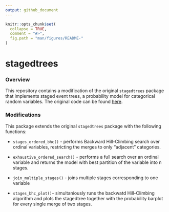 ```yaml
---
output: github_document
---
```


<!-- README.md is generated from README.Rmd. Please edit that file -->

```r
knitr::opts_chunk$set(
  collapse = TRUE,
  comment = "#>",
  fig.path = "man/figures/README-"
)
```

# stagedtrees

<!-- [![stagedtrees](https://www.r-pkg.org/badges/version/stagedtrees)](https://cran.r-project.org/package=stagedtrees) -->
<!-- [![Build Status](https://travis-ci.com/gherardovarando/stagedtrees.svg?branch=main)](https://travis-ci.com/gherardovarando/stagedtrees) -->
<!--   [![R-CMD-check](https://github.com/gherardovarando/stagedtrees/workflows/R-CMD-check/badge.svg)](https://github.com/gherardovarando/stagedtrees/actions) -->
<!--  [![Coverage status](https://codecov.io/gh/gherardovarando/stagedtrees/branch/master/graph/badge.svg)](https://codecov.io/github/gherardovarando/stagedtrees?branch=main) -->
<!--  [![](https://cranlogs.r-pkg.org/badges/stagedtrees)](https://cran.r-project.org/package=stagedtrees) -->


### Overview 

This repository contains a modification of the original `stagedtrees` package 
that implements staged event trees, a probability model for categorical random variables. 
The original code can be found [here](https://github.com/gherardovarando/stagedtrees).

### Modifications
This package extends the original `stagedtrees` package with the following functions:

* `stages_ordered_bhc()` - performs Backward Hill-Climbing search over ordinal 
variables, restricting the merges to only "adjacent" categories.

* `exhaustive_ordered_search()` -  performs a full search over an ordinal 
variable and returns the model with best partition of the variable into n stages.

* `join_multiple_stages()` - joins multiple stages corresponding to one variable

* `stages_bhc_plot()`- simultaniously runs the backwatd Hill-Climbing algorithm 
and plots the stagedtree together with the probability barplot for every single merge of two stages.
